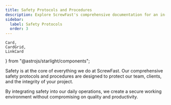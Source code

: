 ```yaml
---
title: Safety Protocols and Procedures
description: Explore ScrewFast's comprehensive documentation for an in-depth look at our premium tools and construction services. 
sidebar:
  label: Safety Protocols
  order: 3
---
```


    Card,
    CardGrid,
    LinkCard
} from "@astrojs/starlight/components";

Safety is at the core of everything we do at ScrewFast. Our comprehensive safety protocols and procedures are designed to protect our team, clients, and the integrity of your project.

<Card title="Key features of our safety commitment include:"></Card>

<LinkCard
  title="Rigorous safety training for all personnel"
  href="en/guides/getting-started"
/>

<CardGrid>
  <LinkCard title="Regular safety audits and compliance checks" href="en/guides/getting-started" />
  <LinkCard title="Emergency response plans and drills" href="en/guides/getting-started" />
</CardGrid>

By integrating safety into our daily operations, we create a secure working environment without compromising on quality and productivity.